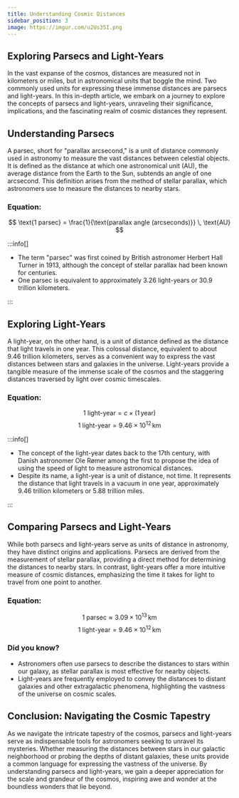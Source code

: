 ```yaml
---
title: Understanding Cosmic Distances
sidebar_position: 3
image: https://imgur.com/u2Us35I.png
---
```



## Exploring Parsecs and Light-Years

In the vast expanse of the cosmos, distances are measured not in kilometers or miles, but in astronomical units that boggle the mind. Two commonly used units for expressing these immense distances are parsecs and light-years. In this in-depth article, we embark on a journey to explore the concepts of parsecs and light-years, unraveling their significance, implications, and the fascinating realm of cosmic distances they represent.

## Understanding Parsecs

A parsec, short for "parallax arcsecond," is a unit of distance commonly used in astronomy to measure the vast distances between celestial objects. It is defined as the distance at which one astronomical unit (AU), the average distance from the Earth to the Sun, subtends an angle of one arcsecond. This definition arises from the method of stellar parallax, which astronomers use to measure the distances to nearby stars.

### Equation:

$$
\text{1 parsec} = \frac{1}{\text{parallax angle (arcseconds)}} \, \text{AU}
$$




<Admonition type="tip" icon="💡" title="Did you know...">

</Admonition>


:::info[]

- The term "parsec" was first coined by British astronomer Herbert Hall Turner in 1913, although the concept of stellar parallax had been known for centuries.
- One parsec is equivalent to approximately 3.26 light-years or 30.9 trillion kilometers.

:::





## Exploring Light-Years

A light-year, on the other hand, is a unit of distance defined as the distance that light travels in one year. This colossal distance, equivalent to about 9.46 trillion kilometers, serves as a convenient way to express the vast distances between stars and galaxies in the universe. Light-years provide a tangible measure of the immense scale of the cosmos and the staggering distances traversed by light over cosmic timescales.

### Equation:

$$
\text{1 light-year} = c \times (1 \, \text{year})
$$
$$
\text{1 light-year} = 9.46 \times 10^{12} \, \text{km}
$$




<Admonition type="tip" icon="💡" title="Did you know...">

</Admonition>

:::info[]

- The concept of the light-year dates back to the 17th century, with Danish astronomer Ole Rømer among the first to propose the idea of using the speed of light to measure astronomical distances.
- Despite its name, a light-year is a unit of distance, not time. It represents the distance that light travels in a vacuum in one year, approximately 9.46 trillion kilometers or 5.88 trillion miles.

:::



## Comparing Parsecs and Light-Years

While both parsecs and light-years serve as units of distance in astronomy, they have distinct origins and applications. Parsecs are derived from the measurement of stellar parallax, providing a direct method for determining the distances to nearby stars. In contrast, light-years offer a more intuitive measure of cosmic distances, emphasizing the time it takes for light to travel from one point to another.


### Equation:
$$
\text{1 parsec} \approx 3.09 \times 10^{13} \, \text{km}
$$
$$
\text{1 light-year} = 9.46 \times 10^{12} \, \text{km}
$$

### Did you know?
- Astronomers often use parsecs to describe the distances to stars within our galaxy, as stellar parallax is most effective for nearby objects.
- Light-years are frequently employed to convey the distances to distant galaxies and other extragalactic phenomena, highlighting the vastness of the universe on cosmic scales.

## Conclusion: Navigating the Cosmic Tapestry

As we navigate the intricate tapestry of the cosmos, parsecs and light-years serve as indispensable tools for astronomers seeking to unravel its mysteries. Whether measuring the distances between stars in our galactic neighborhood or probing the depths of distant galaxies, these units provide a common language for expressing the vastness of the universe. By understanding parsecs and light-years, we gain a deeper appreciation for the scale and grandeur of the cosmos, inspiring awe and wonder at the boundless wonders that lie beyond.